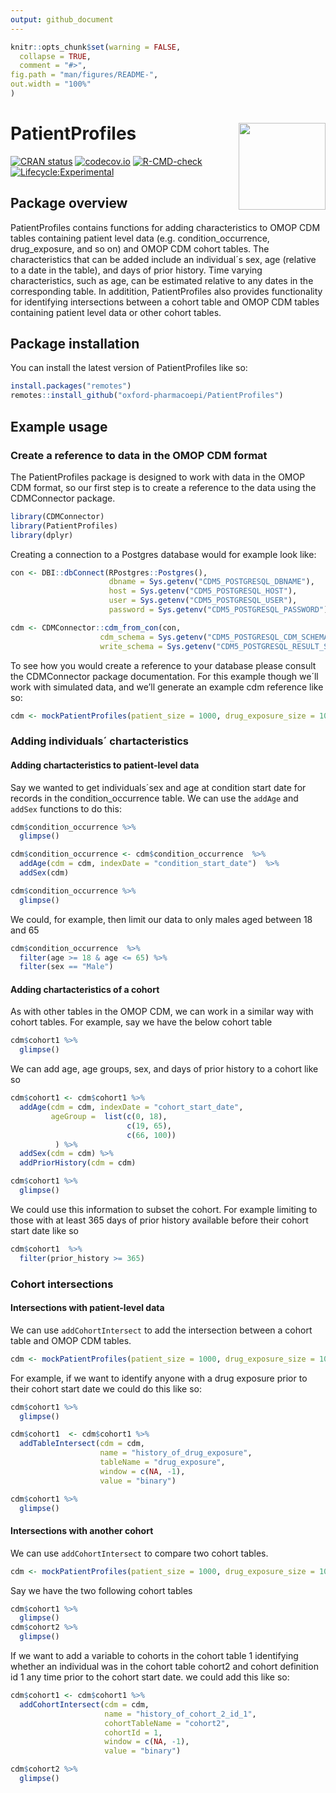 ```yaml
---
output: github_document
---
```


```r
knitr::opts_chunk$set(warning = FALSE,
  collapse = TRUE,
  comment = "#>",
fig.path = "man/figures/README-",
out.width = "100%"
)
```

# PatientProfiles <img src='man/figures/Hex.png' align="right" height="139"/>

[![CRAN status](https://www.r-pkg.org/badges/version/PatientProfiles)](https://CRAN.R-project.org/package=PatientProfiles)
[![codecov.io](https://codecov.io/github/darwin-eu/PatientProfiles/coverage.svg?branch=main)](https://codecov.io/github/darwin-eu/PatientProfiles?branch=main)
[![R-CMD-check](https://github.com/darwin-eu/PatientProfiles/workflows/R-CMD-check/badge.svg)](https://github.com/darwin-eu/PatientProfiles/actions)
[![Lifecycle:Experimental](https://img.shields.io/badge/Lifecycle-Experimental-339999)](https://www.tidyverse.org/lifecycle/#experimental)


## Package overview

PatientProfiles contains functions for adding characteristics to OMOP CDM tables containing patient level data (e.g. condition_occurrence, drug_exposure, and so on) and OMOP CDM cohort tables. The characteristics that can be added include an individual´s sex, age (relative to a date in the table), and days of prior history. Time varying characteristics, such as age, can be estimated relative to any dates in the corresponding table. In additition, PatientProfiles also provides functionality for identifying intersections between a cohort table and OMOP CDM tables containing patient level data or other cohort tables. 

## Package installation

You can install the latest version of PatientProfiles like so:

```r
install.packages("remotes")
remotes::install_github("oxford-pharmacoepi/PatientProfiles")
```

## Example usage
### Create a reference to data in the OMOP CDM format 
The PatientProfiles package is designed to work with data in the OMOP CDM format, so our first step is to create a reference to the data using the CDMConnector package. 

```r
library(CDMConnector)
library(PatientProfiles)
library(dplyr)
```

Creating a connection to a Postgres database would for example look like:
```r
con <- DBI::dbConnect(RPostgres::Postgres(),
                      dbname = Sys.getenv("CDM5_POSTGRESQL_DBNAME"),
                      host = Sys.getenv("CDM5_POSTGRESQL_HOST"),
                      user = Sys.getenv("CDM5_POSTGRESQL_USER"),
                      password = Sys.getenv("CDM5_POSTGRESQL_PASSWORD"))

cdm <- CDMConnector::cdm_from_con(con, 
                    cdm_schema = Sys.getenv("CDM5_POSTGRESQL_CDM_SCHEMA"), 
                    write_schema = Sys.getenv("CDM5_POSTGRESQL_RESULT_SCHEMA"))
```
To see how you would create a reference to your database please consult the CDMConnector package documentation. For this example though we´ll work with simulated data, and we'll generate an example cdm reference like so:

```r
cdm <- mockPatientProfiles(patient_size = 1000, drug_exposure_size = 1000)
```

### Adding individuals´ chartacteristics
#### Adding chartacteristics to patient-level data
Say we wanted to get individuals´sex and age at condition start date for records in the condition_occurrence table. We can use the `addAge` and `addSex` functions to do this:

```r
cdm$condition_occurrence %>% 
  glimpse()

cdm$condition_occurrence <- cdm$condition_occurrence  %>% 
  addAge(cdm = cdm, indexDate = "condition_start_date")  %>% 
  addSex(cdm)

cdm$condition_occurrence %>% 
  glimpse()
```

We could, for example, then limit our data to only males aged between 18 and 65
```r
cdm$condition_occurrence  %>%
  filter(age >= 18 & age <= 65) %>%
  filter(sex == "Male")
```

#### Adding chartacteristics of a cohort
As with other tables in the OMOP CDM, we can work in a similar way with cohort tables. For example, say we have the below cohort table

```r
cdm$cohort1 %>% 
  glimpse()
```

We can add age, age groups, sex, and days of prior history to a cohort like so
```r
cdm$cohort1 <- cdm$cohort1 %>% 
  addAge(cdm = cdm, indexDate = "cohort_start_date",
         ageGroup =  list(c(0, 18),  
                          c(19, 65), 
                          c(66, 100))
          ) %>% 
  addSex(cdm = cdm) %>% 
  addPriorHistory(cdm = cdm)

cdm$cohort1 %>% 
  glimpse()
```

We could use this information to subset the cohort. For example limiting to those with at least 365 days of prior history available before their cohort start date like so
```r
cdm$cohort1  %>%
  filter(prior_history >= 365)
```

### Cohort intersections

#### Intersections with patient-level data 
We can use `addCohortIntersect` to add the intersection between a cohort table and OMOP CDM tables.

```r
cdm <- mockPatientProfiles(patient_size = 1000, drug_exposure_size = 1000)
```

For example, if we want to identify anyone with a drug exposure prior to their cohort start date we could do this like so:

```r
cdm$cohort1 %>% 
  glimpse()

cdm$cohort1  <- cdm$cohort1 %>% 
  addTableIntersect(cdm = cdm,
                    name = "history_of_drug_exposure",
                    tableName = "drug_exposure", 
                    window = c(NA, -1),  
                    value = "binary")

cdm$cohort1 %>% 
  glimpse()

```

#### Intersections with another cohort

We can use `addCohortIntersect` to compare two cohort tables.

```r
cdm <- mockPatientProfiles(patient_size = 1000, drug_exposure_size = 1000)
```

Say we have the two following cohort tables
```r
cdm$cohort1 %>% 
  glimpse()
cdm$cohort2 %>% 
  glimpse()

```

If we want to add a variable to cohorts in the cohort table 1 identifying whether an individual was in the cohort table cohort2 and cohort definition id 1 any time prior to the cohort start date. we could add this like so:

```r
cdm$cohort1 <- cdm$cohort1 %>% 
  addCohortIntersect(cdm = cdm,  
                     name = "history_of_cohort_2_id_1",
                     cohortTableName = "cohort2", 
                     cohortId = 1,
                     window = c(NA, -1),  
                     value = "binary")

cdm$cohort2 %>% 
  glimpse()

```

